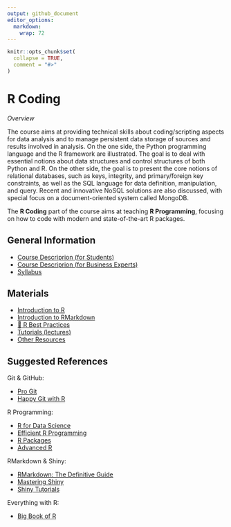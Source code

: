 ```yaml
---
output: github_document
editor_options: 
  markdown: 
    wrap: 72
---
```


```r
knitr::opts_chunk$set(
  collapse = TRUE,
  comment = "#>"
)
```

# R Coding

*Overview*

The course aims at providing technical skills about coding/scripting
aspects for data analysis and to manage persistent data storage of
sources and results involved in analysis. On the one side, the Python
programming language and the R framework are illustrated. The goal is to
deal with essential notions about data structures and control structures
of both Python and R. On the other side, the goal is to present the core
notions of relational databases, such as keys, integrity, and
primary/foreign key constraints, as well as the SQL language for data
definition, manipulation, and query. Recent and innovative NoSQL
solutions are also discussed, with special focus on a document-oriented
system called MongoDB.

The **R Coding** part of the course aims at teaching **R Programming**,
focusing on how to code with modern and state-of-the-art R packages.


## General Information

- [Course Descriprion (for Students)](https://marcozanotti.github.io/rcoding-course/general-infos/rcod_description.html)  
- [Course Descriprion (for Business Experts)](https://marcozanotti.github.io/rcoding-course/general-infos/rcod_description_business.html)  
- [Syllabus](https://marcozanotti.github.io/rcoding-course/general-infos/rcod_syllabus.html)  

  
## Materials

- [Introduction to R](https://marcozanotti.github.io/rcoding-course/R/rcod_lecture0/rcod_lecture0_intro2R.html)
- [Introduction to RMarkdown](https://marcozanotti.github.io/rcoding-course/R/rcod_lecture0/rcod_lecture0_rmarkdown.html)
- [💯 R Best Practices](https://marcozanotti.github.io/rcoding-course/resources/presentation/r_best_practices.html)
- [Tutorials (lectures)](https://github.com/marcozanotti/rcoding-course/tree/master/R)
- [Other Resources](https://github.com/marcozanotti/rcoding-course/tree/master/resources)


## Suggested References

Git & GitHub:

- [Pro Git](https://git-scm.com/book/en/v2)  
- [Happy Git with R](https://happygitwithr.com/index.html)

R Programming:

- [R for Data Science](https://r4ds.had.co.nz/)  
- [Efficient R Programming](https://csgillespie.github.io/efficientR/index.html)  
- [R Packages](https://r-pkgs.org/index.html)  
- [Advanced R](https://adv-r.hadley.nz/)

RMarkdown & Shiny:

- [RMarkdown: The Definitive Guide](https://bookdown.org/yihui/rmarkdown/)  
- [Mastering Shiny](https://mastering-shiny.org/)  
- [Shiny Tutorials](https://shiny.rstudio.com/tutorial/)

Everything with R:

- [Big Book of R](https://www.bigbookofr.com/)
